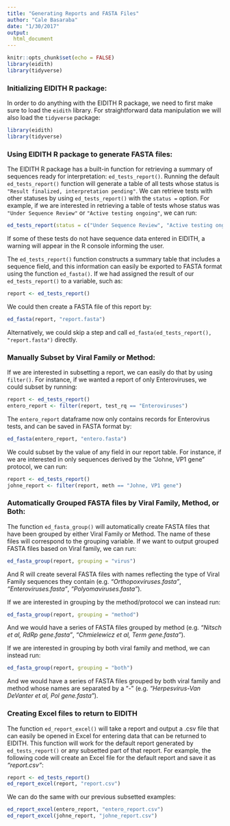 ```yaml
---
title: "Generating Reports and FASTA Files"
author: "Cale Basaraba"
date: "1/30/2017"
output: 
  html_document
---
```


```r
knitr::opts_chunk$set(echo = FALSE)
library(eidith)
library(tidyverse)
```
  
  
### Initializing EIDITH R package:

In order to do anything with the EIDITH R package, we need to first make sure to load the `eidith` library. For straightforward data manipulation we will also load the `tidyverse` package:
```r
library(eidith)
library(tidyverse)
```

  
  
### Using EIDITH R package to generate FASTA files:

The EIDITH R package has a built-in function for retrieving a summary of sequences ready for interpretation: `ed_tests_report()`. Running the default `ed_tests_report()` function will generate a table of all tests whose status is `"Result finalized, interpretation pending"`. We can retrieve tests with other statuses by using `ed_tests_report()` with the `status =` option. For example, if we are interested in retrieving a table of tests whose status was `"Under Sequence Review"` or `"Active testing ongoing"`, we can run:  
```r
ed_tests_report(status = c("Under Sequence Review", "Active testing ongoing"))
```

If some of these tests do not have sequence data entered in EIDITH, a warning will appear in the R console informing the user.


The `ed_tests_report()` function constructs a summary table that includes a sequence field, and this information can easily be exported to FASTA format using the function `ed_fasta()`. If we had assigned the result of our `ed_tests_report()` to a variable, such as:  

```r
report <- ed_tests_report()  
```

We could then create a FASTA file of this report by:  
```r
ed_fasta(report, "report.fasta")  
```

Alternatively, we could skip a step and call `ed_fasta(ed_tests_report(), "report.fasta")` directly.
  
  
### Manually Subset by Viral Family or Method:  

If we are interested in subsetting a report, we can easily do that by using `filter()`. For instance, if we wanted a report of only Enteroviruses, we could subset by running:

```r
report <- ed_tests_report()
entero_report <- filter(report, test_rq == "Enteroviruses")

```

The `entero_report` dataframe now only contains records for Enterovirus tests, and can be saved in FASTA format by:

```r
ed_fasta(entero_report, "entero.fasta")
```

We could subset by the value of any field in our report table. For instance, if we are interested in only sequences derived by the "Johne, VP1 gene" protocol, we can run:
```r
report <- ed_tests_report()
johne_report <- filter(report, meth == "Johne, VP1 gene")
```
  
  
### Automatically Grouped FASTA files by Viral Family, Method, or Both:  

The function `ed_fasta_group()` will automatically create FASTA files that have been grouped by either Viral Family or Method. The name of these files will correspond to the grouping variable. If we want to output grouped FASTA files based on Viral family, we can run:

```r
ed_fasta_group(report, grouping = "virus")

```

And R will create several FASTA files with names reflecting the type of Viral Family sequences they contain (e.g. *"Orthopoxviruses.fasta"*, *"Enteroviruses.fasta"*, *"Polyomaviruses.fasta"*).  

If we are interested in grouping by the method/protocol we can instead run:

```r
ed_fasta_group(report, grouping = "method")

```

And we would have a series of FASTA files grouped by method (e.g. *"Nitsch et al, RdRp gene.fasta"*, *"Chmielewicz et al, Term gene.fasta"*).  

If we are interested in grouping by both viral family and method, we can instead run:

```r
ed_fasta_group(report, grouping = "both")

```

And we would have a series of FASTA files grouped by both viral family and method whose names are separated by a "-" (e.g. *"Herpesvirus-Van DeVanter et al, Pol gene.fasta"*).

### Creating Excel files to return to EIDITH  
  
The function `ed_report_excel()` will take a report and output a .csv file that can easily be opened in Excel for entering data that can be returned to EIDITH. This function will work for the default report generated by `ed_tests_report()` or any subsetted part of that report. For example, the following code will create an Excel file for the default report and save it as *"report.csv"*:
```r
report <- ed_tests_report()
ed_report_excel(report, "report.csv")

```
  
We can do the same with our previous subsetted examples:  
```r
ed_report_excel(entero_report, "entero_report.csv")
ed_report_excel(johne_report, "johne_report.csv")
```
